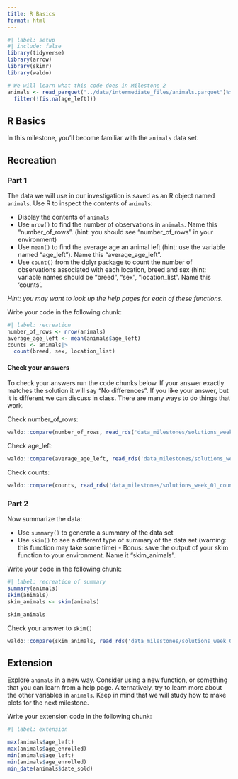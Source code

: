 ```yaml
---
title: R Basics
format: html
---
```


```r
#| label: setup
#| include: false
library(tidyverse)
library(arrow)
library(skimr)
library(waldo)

# We will learn what this code does in Milestone 2
animals <- read_parquet("../data/intermediate_files/animals.parquet")%>%
  filter(!(is.na(age_left)))

```

## R Basics

In this milestone, you'll become familiar with the `animals` data set.

## Recreation

### Part 1

The data we will use in our investigation is saved as an R object named `animals`. Use R to inspect the contents of `animals`:

-   Display the contents of `animals`
-   Use `nrow()` to find the number of observations in `animals`. Name this "number_of_rows". (hint: you should see "number_of_rows" in your environment)
-   Use `mean()` to find the average age an animal left (hint: use the variable named "age_left"). Name this "average_age_left".
-   Use `count()` from the dplyr package to count the number of observations associated with each location, breed and sex (hint: variable names should be "breed", "sex", "location_list". Name this 'counts'.

*Hint: you may want to look up the help pages for each of these functions.*

Write your code in the following chunk:

```r
#| label: recreation
number_of_rows <- nrow(animals)
average_age_left <- mean(animals$age_left)
counts <- animals|>
  count(breed, sex, location_list)

```

#### Check your answers

To check your answers run the code chunks below. If your answer exactly matches the solution it will say "No differences". If you like your answer, but it is different we can discuss in class. There are many ways to do things that work.

Check number_of_rows:

```r

waldo::compare(number_of_rows, read_rds('data_milestones/solutions_week_01_number_of_rows.rds'))

```

Check age_left:

```r

waldo::compare(average_age_left, read_rds('data_milestones/solutions_week_01_age_left.rds'))

```

Check counts:

```r

waldo::compare(counts, read_rds('data_milestones/solutions_week_01_counts.rds'))

```

### Part 2

Now summarize the data:

-   Use `summary()` to generate a summary of the data set
-   Use `skim()` to see a different type of summary of the data set (warning: this function may take some time) - Bonus: save the output of your skim function to your environment. Name it "skim_animals".

Write your code in the following chunk:

```r
#| label: recreation of summary
summary(animals)
skim(animals)
skim_animals <- skim(animals)

skim_animals

```

Check your answer to `skim()`

```r
waldo::compare(skim_animals, read_rds('data_milestones/solutions_week_01_skim_animals.rds'))
```

## Extension

Explore `animals` in a new way. Consider using a new function, or something that you can learn from a help page. Alternatively, try to learn more about the other variables in `animals`. Keep in mind that we will study how to make plots for the next milestone.

Write your extension code in the following chunk:

```r
#| label: extension

max(animals$age_left)
max(animals$age_enrolled)
min(animals$age_left)
min(animals$age_enrolled)
min_date(animals$date_sold)

```
